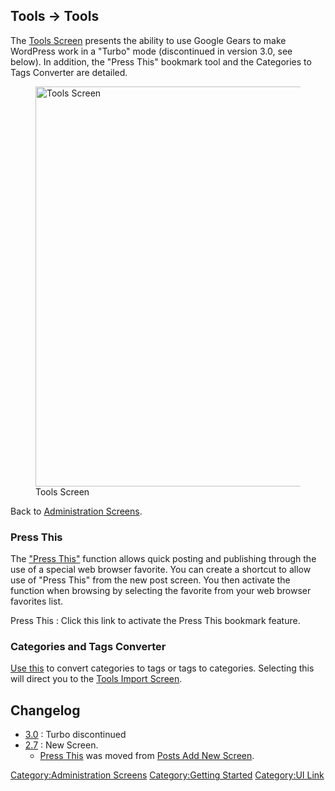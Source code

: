 {{Languages|
{{en|Tools Screen}}
{{ja|Tools SubPanel}}
{{pt-br|Sub-Painel Ferramentas}}
{{zh-cn|工具页面}}
}}

==Tools &rarr; Tools==

The [[Tools Screen]] presents the ability to use Google Gears to make WordPress work in a "Turbo" mode (discontinued in version 3.0, see below).  In addition, the "Press This" bookmark tool and the Categories to Tags Converter are detailed.

[[Image:admintools.png|640px|right|Tools Screen]]


Back to [[Administration Screens]].


===Press This===

The [[Press This|"Press This"]] function allows quick posting and publishing through the use of a special web browser favorite. You can create a shortcut to allow use of "Press This" from the new post screen. You then activate the function when browsing by selecting the favorite from your web browser favorites list.

; Press This : Click this link to activate the Press This bookmark feature.

===Categories and Tags Converter===

[[Tools Import Screen|Use this]] to convert categories to tags or tags to categories.  Selecting this will direct you to the [[Tools Import Screen]].


== Changelog ==
* [[Version 3.0|3.0]] : Turbo discontinued
* [[Version 2.7|2.7]] : New Screen.
** [[#Press This|Press This]] was moved from [[Posts Add New Screen]].

{{Administration Screens Footer}}

[[Category:Administration Screens]]
[[Category:Getting Started]]
[[Category:UI Link]]